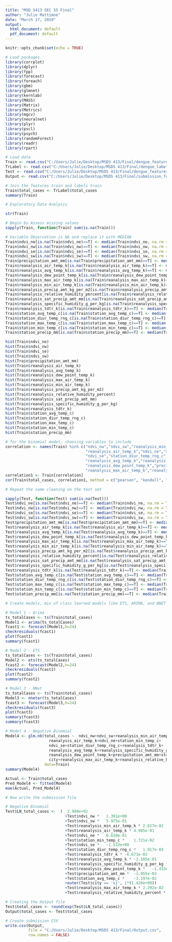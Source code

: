 ---
title: "MSD S413 SEC 55 Final"
author: "Julie Mattimoe"
date: "March 17, 2019"
output:
  html_document: default
  pdf_document: default
---

```{r setup, include=FALSE}
knitr::opts_chunk$set(echo = TRUE)
```

```{r}
# Load packages
library(corrplot)
library(dplyr)
library(fpp)
library(forecast)
library(foreach)
library(gbm)
library(glmnet)
library(kernlab)
library(MASS)
library(Matrix)
library(Metrics)
library(mgcv)
library(neuralnet)
library(plyr)
library(pscl)
library(psych)
library(randomForest)
library(readr)
library(rpart)

# Load data 
Train <- read.csv("C:/Users/Julie/Desktop/MSDS 413/Final/dengue_features_train.csv", sep = ",")
TrLabel <- read.csv("C:/Users/Julie/Desktop/MSDS 413/Final/dengue_labels_train.csv", sep = ",")
Test <- read.csv("C:/Users/Julie/Desktop/MSDS 413/Final/dengue_features_test.csv", sep = ",")
Output <- read.csv("C:/Users/Julie/Desktop/MSDS 413/Final/submission_format.csv", check.names=FALSE)

# Join the features train and labels train
Train$total_cases <- TrLabel$total_cases
summary(Train)
```

```{r}
# Exploratory Data Analysis

str(Train)

# Begin by Assess missing values
sapply(Train, function(Train) sum(is.na(Train)))

# Variable Observation is NA and replace it with MEDIAN
Train$ndvi_ne[is.na(Train$ndvi_ne)==T] <- median(Train$ndvi_ne, na.rm = TRUE)
Train$ndvi_nw[is.na(Train$ndvi_nw)==T] <- median(Train$ndvi_nw, na.rm = TRUE)
Train$ndvi_se[is.na(Train$ndvi_se)==T] <- median(Train$ndvi_se, na.rm = TRUE)
Train$ndvi_sw[is.na(Train$ndvi_sw)==T] <- median(Train$ndvi_sw, na.rm = TRUE)
Train$precipitation_amt_mm[is.na(Train$precipitation_amt_mm)==T] <- median(Train$precipitation_amt_mm, na.rm = TRUE)
Train$reanalysis_air_temp_k[is.na(Train$reanalysis_air_temp_k)==T] <- median(Train$reanalysis_air_temp_k, na.rm = TRUE)
Train$reanalysis_avg_temp_k[is.na(Train$reanalysis_avg_temp_k)==T] <- median(Train$reanalysis_avg_temp_k, na.rm = TRUE)
Train$reanalysis_dew_point_temp_k[is.na(Train$reanalysis_dew_point_temp_k)==T] <- median(Train$reanalysis_dew_point_temp_k, na.rm = TRUE)
Train$reanalysis_max_air_temp_k[is.na(Train$reanalysis_max_air_temp_k)==T] <- median(Train$reanalysis_max_air_temp_k, na.rm = TRUE)
Train$reanalysis_min_air_temp_k[is.na(Train$reanalysis_min_air_temp_k)==T] <- median(Train$reanalysis_min_air_temp_k, na.rm = TRUE)
Train$reanalysis_precip_amt_kg_per_m2[is.na(Train$reanalysis_precip_amt_kg_per_m2)==T] <- median(Train$reanalysis_precip_amt_kg_per_m2, na.rm = TRUE)
Train$reanalysis_relative_humidity_percent[is.na(Train$reanalysis_relative_humidity_percent)==T] <- median(Train$reanalysis_relative_humidity_percent, na.rm = TRUE)
Train$reanalysis_sat_precip_amt_mm[is.na(Train$reanalysis_sat_precip_amt_mm)==T] <- median(Train$reanalysis_sat_precip_amt_mm, na.rm = TRUE)
Train$reanalysis_specific_humidity_g_per_kg[is.na(Train$reanalysis_specific_humidity_g_per_kg)==T] <- median(Train$reanalysis_specific_humidity_g_per_kg, na.rm = TRUE)
Train$reanalysis_tdtr_k[is.na(Train$reanalysis_tdtr_k)==T] <- median(Train$reanalysis_tdtr_k, na.rm = TRUE)
Train$station_avg_temp_c[is.na(Train$station_avg_temp_c)==T] <- median(Train$station_avg_temp_c, na.rm = TRUE)
Train$station_diur_temp_rng_c[is.na(Train$station_diur_temp_rng_c)==T] <- median(Train$station_diur_temp_rng_c, na.rm = TRUE)
Train$station_max_temp_c[is.na(Train$station_max_temp_c)==T] <- median(Train$station_max_temp_c, na.rm = TRUE)
Train$station_min_temp_c[is.na(Train$station_min_temp_c)==T] <- median(Train$station_min_temp_c, na.rm = TRUE)
Train$station_precip_mm[is.na(Train$station_precip_mm)==T] <- median(Train$station_precip_mm, na.rm = TRUE)

hist(Train$ndvi_ne)
hist(Train$ndvi_nw)
hist(Train$ndvi_se)
hist(Train$ndvi_sw)
hist(Train$precipitation_amt_mm)
hist(Train$reanalysis_air_temp_k)
hist(Train$reanalysis_avg_temp_k)
hist(Train$reanalysis_dew_point_temp_k)
hist(Train$reanalysis_max_air_temp_k)
hist(Train$reanalysis_min_air_temp_k)
hist(Train$reanalysis_precip_amt_kg_per_m2)
hist(Train$reanalysis_relative_humidity_percent)
hist(Train$reanalysis_sat_precip_amt_mm)
hist(Train$reanalysis_specific_humidity_g_per_kg)
hist(Train$reanalysis_tdtr_k)
hist(Train$station_avg_temp_c)
hist(Train$station_diur_temp_rng_c)
hist(Train$station_max_temp_c)
hist(Train$station_min_temp_c)
hist(Train$station_precip_mm)

# for the binomial model, choosing variables to include  
correlation <- names(Train) %in% c("ndvi_nw","ndvi_sw","reanalysis_min_air_temp_k",
                                   "reanalysis_air_temp_k","ndvi_ne","station_min_temp_c",
                                   "ndvi_se","station_diur_temp_rng_c","reanalysis_tdtr_k",
                                   "reanalysis_avg_temp_k","reanalysis_specific_humidity_g_per_kg",
                                   "reanalysis_dew_point_temp_k","precipitation_amt_mm","station_avg_temp_c",
                                   "reanalysis_max_air_temp_k","reanalysis_relative_humidity_percent")
correlation1 <- Train[correlation]
cor(Train$total_cases, correlation1, method = c("pearson", "kendall", "spearman"))
```

```{r}
# Repeat the same cleaning on the test set

sapply(Test, function(Test) sum(is.na(Test)))
Test$ndvi_ne[is.na(Test$ndvi_ne)==T] <- median(Train$ndvi_ne, na.rm = TRUE)
Test$ndvi_nw[is.na(Test$ndvi_nw)==T] <- median(Train$ndvi_nw, na.rm = TRUE)
Test$ndvi_se[is.na(Test$ndvi_se)==T] <- median(Train$ndvi_se, na.rm = TRUE)
Test$ndvi_sw[is.na(Test$ndvi_sw)==T] <- median(Train$ndvi_sw, na.rm = TRUE)
Test$precipitation_amt_mm[is.na(Test$precipitation_amt_mm)==T] <- median(Train$precipitation_amt_mm, na.rm = TRUE)
Test$reanalysis_air_temp_k[is.na(Test$reanalysis_air_temp_k)==T] <- median(Train$reanalysis_air_temp_k, na.rm = TRUE)
Test$reanalysis_avg_temp_k[is.na(Test$reanalysis_avg_temp_k)==T] <- median(Train$reanalysis_avg_temp_k, na.rm = TRUE)
Test$reanalysis_dew_point_temp_k[is.na(Test$reanalysis_dew_point_temp_k)==T] <- median(Train$reanalysis_dew_point_temp_k, na.rm = TRUE)
Test$reanalysis_max_air_temp_k[is.na(Test$reanalysis_max_air_temp_k)==T] <- median(Train$reanalysis_max_air_temp_k, na.rm = TRUE)
Test$reanalysis_min_air_temp_k[is.na(Test$reanalysis_min_air_temp_k)==T] <- median(Train$reanalysis_min_air_temp_k, na.rm = TRUE)
Test$reanalysis_precip_amt_kg_per_m2[is.na(Test$reanalysis_precip_amt_kg_per_m2)==T] <- median(Train$reanalysis_precip_amt_kg_per_m2, na.rm = TRUE)
Test$reanalysis_relative_humidity_percent[is.na(Test$reanalysis_relative_humidity_percent)==T] <- median(Train$reanalysis_relative_humidity_percent, na.rm = TRUE)
Test$reanalysis_sat_precip_amt_mm[is.na(Test$reanalysis_sat_precip_amt_mm)==T] <- median(Train$reanalysis_sat_precip_amt_mm, na.rm = TRUE)
Test$reanalysis_specific_humidity_g_per_kg[is.na(Test$reanalysis_specific_humidity_g_per_kg)==T] <- median(Train$reanalysis_specific_humidity_g_per_kg, na.rm = TRUE)
Test$reanalysis_tdtr_k[is.na(Test$reanalysis_tdtr_k)==T] <- median(Train$reanalysis_tdtr_k, na.rm = TRUE)
Test$station_avg_temp_c[is.na(Test$station_avg_temp_c)==T] <- median(Train$station_avg_temp_c, na.rm = TRUE)
Test$station_diur_temp_rng_c[is.na(Test$station_diur_temp_rng_c)==T] <- median(Train$station_diur_temp_rng_c, na.rm = TRUE)
Test$station_max_temp_c[is.na(Test$station_max_temp_c)==T] <- median(Train$station_max_temp_c, na.rm = TRUE)
Test$station_min_temp_c[is.na(Test$station_min_temp_c)==T] <- median(Train$station_min_temp_c, na.rm = TRUE)
Test$station_precip_mm[is.na(Test$station_precip_mm)==T] <- median(Train$station_precip_mm, na.rm = TRUE)

```

```{r}
# Create models, mix of class learned models like ETS, ARIMA, and NNET

# Model 1 - Arima
ts_totalCases <- ts(Train$total_cases)
Model1 <- arima(ts_totalCases)
fcast1 <- forecast(Model1,h=24)
checkresiduals(fcast1) 
plot(fcast1)
summary(fcast1)

# Model 2 - ETS
ts_totalCases <- ts(Train$total_cases)
Model2 <- ets(ts_totalCases)
fcast2 <- forecast(Model2,h=24)
checkresiduals(fcast2) 
plot(fcast2)
summary(fcast2)

# Model 3 - NNet 
ts_totalCases <- ts(Train$total_cases)
Model3 <- nnetar(ts_totalCases)
fcast3 <- forecast(Model3,h=24)
checkresiduals(fcast3)
plot(fcast3)
summary(fcast3)
summary(fcast3)

# Model 4 - Negative Binomial
Model4 <- glm.nb(total_cases ~  ndvi_nw+ndvi_sw+reanalysis_min_air_temp_k+
                   reanalysis_air_temp_k+ndvi_ne+station_min_temp_c+
                   ndvi_se+station_diur_temp_rng_c+reanalysis_tdtr_k+
                   reanalysis_avg_temp_k+reanalysis_specific_humidity_g_per_kg+
                   reanalysis_dew_point_temp_k+precipitation_amt_mm+station_avg_temp_c+
                   city+reanalysis_max_air_temp_k+reanalysis_relative_humidity_percent,
                 data=Train)
summary(Model4) 

Actual <- Train$total_cases
Pred_Model4 <- fitted(Model4)
mae(Actual, Pred_Model4)
```

```{r}
# Now write the submission file 

# Negative Binomial
Test$LN_total_cases <-	(  2.980e+02
                          +Test$ndvi_nw *	1.391e+00
                          +Test$ndvi_sw *	5.975e-01
                          +Test$reanalysis_min_air_temp_k *	2.617e-02
                          +Test$reanalysis_air_temp_k *	4.985e-01
                          +Test$ndvi_ne *	6.610e-01
                          +Test$station_min_temp_c *	1.721e-02
                          +Test$ndvi_se *	-1.533e+00
                          +Test$station_diur_temp_rng_c *	1.917e-03
                          +Test$reanalysis_tdtr_k *	-6.671e-02
                          +Test$reanalysis_avg_temp_k *	-2.105e-01
                          +Test$reanalysis_specific_humidity_g_per_kg *	1.377e+00
                          +Test$reanalysis_dew_point_temp_k *	-1.433e+00
                          +Test$precipitation_amt_mm *	-1.055e-03
                          +Test$station_avg_temp_c *	-3.197e-02
                          +outer(Test$city == 'sj', 1*(1.420e+00))
                          +Test$reanalysis_max_air_temp_k * 2.292e-02
                          +Test$reanalysis_relative_humidity_percent * 5.023e-02)

# Creating the Output file
Test$total_cases <- round(exp(Test$LN_total_cases))
Output$total_cases <- Test$total_cases

# Create submission CSV
write.csv(Output, 
          file = "C:/Users/Julie/Desktop/MSDS 413/Final/Output.csv", 
          row.names = FALSE)
```


